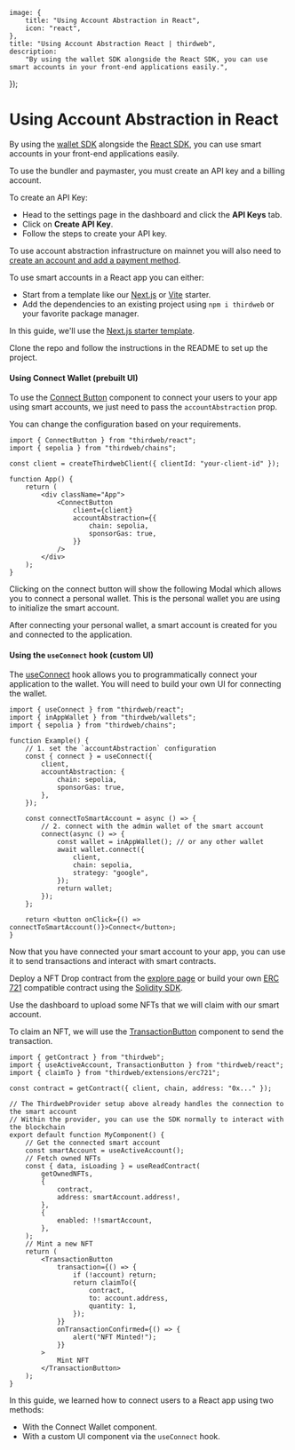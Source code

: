 
	image: {
		title: "Using Account Abstraction in React",
		icon: "react",
	},
	title: "Using Account Abstraction React | thirdweb",
	description:
		"By using the wallet SDK alongside the React SDK, you can use smart accounts in your front-end applications easily.",
});

# Using Account Abstraction in React

By using the [wallet SDK](/references/wallets/latest) alongside the [React SDK](/react/latest), you can use smart accounts in your front-end applications easily.

<Steps>

<Step title="Create an API key">

To use the bundler and paymaster, you must create an API key and a billing account.

To create an API Key:

- Head to the settings page in the dashboard and click the **API Keys** tab.
- Click on **Create API Key**.
- Follow the steps to create your API key.

To use account abstraction infrastructure on mainnet you will also need to [create an account and add a payment method](https://thirdweb.com/team/~/~/settings/billing).

</Step>

<Step title="Create an App">

To use smart accounts in a React app you can either:

- Start from a template like our [Next.js](https://github.com/thirdweb-example/next-starter) or [Vite](https://github.com/thirdweb-example/vite-starter) starter.
- Add the dependencies to an existing project using `npm i thirdweb` or your favorite package manager.

In this guide, we'll use the [Next.js starter template](https://github.com/thirdweb-example/next-starter).

Clone the repo and follow the instructions in the README to set up the project.

</Step>
<Step title="Build your connection UI">

#### Using Connect Wallet (prebuilt UI)

To use the [Connect Button](/references/typescript/v5/ConnectButton) component to connect your users to your app using smart accounts, we just need to pass the `accountAbstraction` prop.

You can change the configuration based on your requirements.

```tsx
import { ConnectButton } from "thirdweb/react";
import { sepolia } from "thirdweb/chains";

const client = createThirdwebClient({ clientId: "your-client-id" });

function App() {
	return (
		<div className="App">
			<ConnectButton
				client={client}
				accountAbstraction={{
					chain: sepolia,
					sponsorGas: true,
				}}
			/>
		</div>
	);
}
```

Clicking on the connect button will show the following Modal which allows you to connect a personal wallet. This is the personal wallet you are using to initialize the smart account.

After connecting your personal wallet, a smart account is created for you and connected to the application.

#### Using the `useConnect` hook (custom UI)

The [useConnect](/references/typescript/v5/useConnect) hook allows you to programmatically connect your application to the wallet. You will need to build your own UI for connecting the wallet.

```tsx
import { useConnect } from "thirdweb/react";
import { inAppWallet } from "thirdweb/wallets";
import { sepolia } from "thirdweb/chains";

function Example() {
	// 1. set the `accountAbstraction` configuration
	const { connect } = useConnect({
		client,
		accountAbstraction: {
			chain: sepolia,
			sponsorGas: true,
		},
	});

	const connectToSmartAccount = async () => {
		// 2. connect with the admin wallet of the smart account
		connect(async () => {
			const wallet = inAppWallet(); // or any other wallet
			await wallet.connect({
				client,
				chain: sepolia,
				strategy: "google",
			});
			return wallet;
		});
	};

	return <button onClick={() => connectToSmartAccount()}>Connect</button>;
}
```

</Step>
<Step title="Use the Smart account">

Now that you have connected your smart account to your app, you can use it to send transactions and interact with smart contracts.

Deploy a NFT Drop contract from the [explore page](https://thirdweb.com/explore/nft-drop) or build your own [ERC 721](https://eips.ethereum.org/EIPS/eip-721) compatible contract using the [Solidity SDK](/contracts/build/overview).

Use the dashboard to upload some NFTs that we will claim with our smart account.

To claim an NFT, we will use the [TransactionButton](/references/typescript/v5/TransactionButton) component to send the transaction.

```tsx
import { getContract } from "thirdweb";
import { useActiveAccount, TransactionButton } from "thirdweb/react";
import { claimTo } from "thirdweb/extensions/erc721";

const contract = getContract({ client, chain, address: "0x..." });

// The ThirdwebProvider setup above already handles the connection to the smart account
// Within the provider, you can use the SDK normally to interact with the blockchain
export default function MyComponent() {
	// Get the connected smart account
	const smartAccount = useActiveAccount();
	// Fetch owned NFTs
	const { data, isLoading } = useReadContract(
		getOwnedNFTs,
		{
			contract,
			address: smartAccount.address!,
		},
		{
			enabled: !!smartAccount,
		},
	);
	// Mint a new NFT
	return (
		<TransactionButton
			transaction={() => {
				if (!account) return;
				return claimTo({
					contract,
					to: account.address,
					quantity: 1,
				});
			}}
			onTransactionConfirmed={() => {
				alert("NFT Minted!");
			}}
		>
			Mint NFT
		</TransactionButton>
	);
}
```

</Step>

<Step title="Conclusion">

In this guide, we learned how to connect users to a React app using two methods:

- With the Connect Wallet component.
- With a custom UI component via the `useConnect` hook.

</Step>
</Steps>
